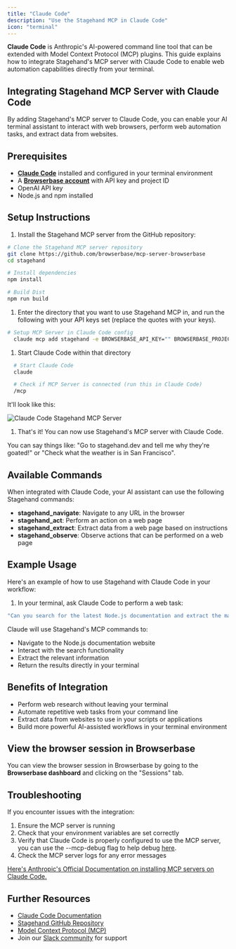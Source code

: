 ```yaml
---
title: "Claude Code"
description: "Use the Stagehand MCP in Claude Code"
icon: "terminal"
---
```


**Claude Code** is Anthropic's AI-powered command line tool that can be extended with Model Context Protocol (MCP) plugins. This guide explains how to integrate Stagehand's MCP server with Claude Code to enable web automation capabilities directly from your terminal.

## Integrating Stagehand MCP Server with Claude Code

By adding Stagehand's MCP server to Claude Code, you can enable your AI terminal assistant to interact with web browsers, perform web automation tasks, and extract data from websites.

## Prerequisites

- [**Claude Code**](https://docs.anthropic.com/en/docs/agents-and-tools/claude-code/overview) installed and configured in your terminal environment
- A [**Browserbase account**](https://www.browserbase.com/) with API key and project ID
- OpenAI API key
- Node.js and npm installed

## Setup Instructions

1. Install the Stagehand MCP server from the GitHub repository:

```bash
# Clone the Stagehand MCP server repository
git clone https://github.com/browserbase/mcp-server-browserbase
cd stagehand

# Install dependencies
npm install

# Build Dist
npm run build
```

1. Enter the directory that you want to use Stagehand MCP in, and run the following with your API keys set (replace the quotes with your keys).

```bash
# Setup MCP Server in Claude Code config
  claude mcp add stagehand -e BROWSERBASE_API_KEY="" BROWSERBASE_PROJECT_ID="" -e OPENAI_API_KEY="" -- node /path/to/mcp-server-browserbase/stagehand/dist/index.js
```

1. Start Claude Code within that directory

```bash
  # Start Claude Code
  claude

  # Check if MCP Server is connected (run this in Claude Code)
  /mcp
```

It'll look like this:

![Claude Code Stagehand MCP Server](/images/claude-code-mcp.png)

1. That's it\! You can now use Stagehand's MCP server with Claude Code.

You can say things like: "Go to stagehand.dev and tell me why they're goated\!" or "Check what the weather is in San Francisco".

## Available Commands

When integrated with Claude Code, your AI assistant can use the following Stagehand commands:

- **stagehand_navigate**: Navigate to any URL in the browser
- **stagehand_act**: Perform an action on a web page
- **stagehand_extract**: Extract data from a web page based on instructions
- **stagehand_observe**: Observe actions that can be performed on a web page

## Example Usage

Here's an example of how to use Stagehand with Claude Code in your workflow:

1. In your terminal, ask Claude Code to perform a web task:

```bash
"Can you search for the latest Node.js documentation and extract the main API changes in the newest version?"
```

Claude will use Stagehand's MCP commands to:

- Navigate to the Node.js documentation website
- Interact with the search functionality
- Extract the relevant information
- Return the results directly in your terminal

## Benefits of Integration

- Perform web research without leaving your terminal
- Automate repetitive web tasks from your command line
- Extract data from websites to use in your scripts or applications
- Build more powerful AI-assisted workflows in your terminal environment

## View the browser session in Browserbase

You can view the browser session in Browserbase by going to the **Browserbase dashboard** and clicking on the "Sessions" tab.

## Troubleshooting

If you encounter issues with the integration:

1. Ensure the MCP server is running
2. Check that your environment variables are set correctly
3. Verify that Claude Code is properly configured to use the MCP server, you can use the --mcp-debug flag to help debug [here](https://docs.anthropic.com/en/docs/agents-and-tools/claude-code/tutorials#set-up-model-context-protocol-mcp).
4. Check the MCP server logs for any error messages

[Here's Anthropic's Official Documentation on installing MCP servers on Claude Code.](https://docs.anthropic.com/en/docs/agents-and-tools/claude-code/tutorials#set-up-model-context-protocol-mcp)

## Further Resources

- [Claude Code Documentation](https://docs.anthropic.com/en/docs/agents-and-tools/claude-code/overview)
- [Stagehand GitHub Repository](https://github.com/browserbase/mcp-server-browserbase/tree/main/stagehand)
- [Model Context Protocol (MCP)](https://github.com/anthropics/anthropic-cookbook/blob/main/model_context_protocol)
- Join our [Slack community](https://slack.browserbase.com) for support